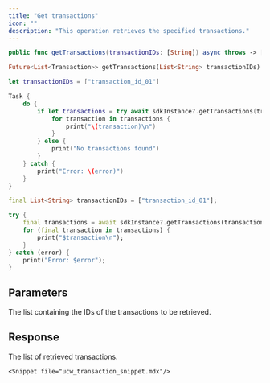 ```yaml
---
title: "Get transactions"
icon: ""
description: "This operation retrieves the specified transactions."
---
```


<CodeGroup>

```Swift iOS
public func getTransactions(transactionIDs: [String]) async throws -> [Transaction]
```

```Dart Flutter
Future<List<Transaction>> getTransactions(List<String> transactionIDs) async
```

</CodeGroup>


<RequestExample>

```Swift iOS
let transactionIDs = ["transaction_id_01"]

Task {
    do {
        if let transactions = try await sdkInstance?.getTransactions(transactionIDs: transactionIDs) {
            for transaction in transactions {
                print("\(transaction)\n")
            }
        } else {
            print("No transactions found")
        }
    } catch {
        print("Error: \(error)")
    }
}
```

```Dart Flutter
final List<String> transactionIDs = ["transaction_id_01"];

try {
    final transactions = await sdkInstance?.getTransactions(transactionIDs: transactionIDs);
    for (final transaction in transactions) {
        print("$transaction\n");
    }
} catch (error) {
    print("Error: $error");
}
```

</RequestExample>


## Parameters

<ParamField path="transactionIDs" type="string[]">
The list containing the IDs of the transactions to be retrieved.
</ParamField>


## Response

<ResponseField name="transactions" type="object[]">
The list of retrieved transactions.

  <Expandable title="child attributes">

    <Snippet file="ucw_transaction_snippet.mdx"/>
    
  </Expandable>

</ResponseField>
